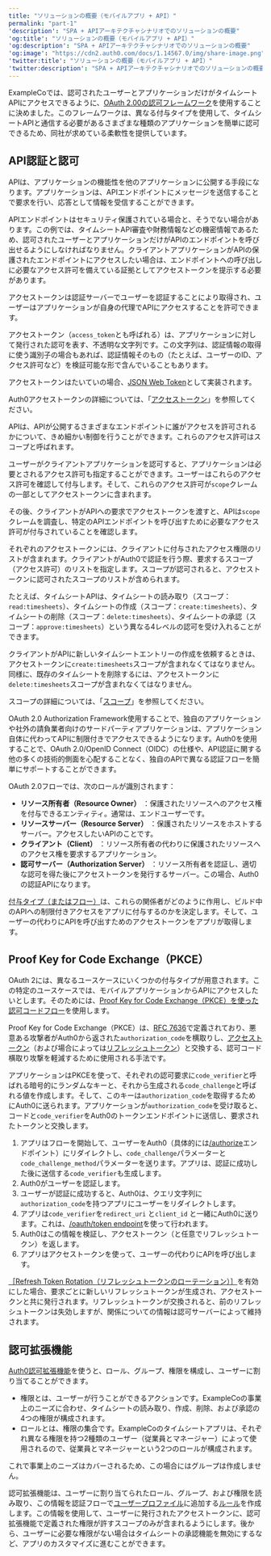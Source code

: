 ```yaml
---
title: "ソリューションの概要（モバイルアプリ + API）"
permalink: "part-1"
'description': "SPA + APIアーキテクチャシナリオでのソリューションの概要"
'og:title': "ソリューションの概要（モバイルアプリ + API）"
'og:description': "SPA + APIアーキテクチャシナリオでのソリューションの概要"
'og:image': "https://cdn2.auth0.com/docs/1.14567.0/img/share-image.png"
'twitter:title': "ソリューションの概要（モバイルアプリ + API）"
'twitter:description': "SPA + APIアーキテクチャシナリオでのソリューションの概要"
---
```


ExampleCoでは、認可されたユーザーとアプリケーションだけがタイムシートAPIにアクセスできるように、[OAuth 2.00の認可フレームワーク](https://tools.ietf.org/html/rfc6749)を使用することに決めました。このフレームワークは、異なる付与タイプを使用して、タイムシートAPIと通信する必要があるさまざまな種類のアプリケーションを簡単に認可できるため、同社が求めている柔軟性を提供しています。

## API認証と認可

APIは、アプリケーションの機能性を他のアプリケーションに公開する手段になります。アプリケーションは、APIエンドポイントにメッセージを送信することで要求を行い、応答として情報を受信することができます。

APIエンドポイントはセキュリティ保護されている場合と、そうでない場合があります。この例では、タイムシートAPI審査や財務情報などの機密情報であるため、認可されたユーザーとアプリケーションだけがAPIのエンドポイントを呼び出せるようにしなければなりません。クライアントアプリケーションがAPIの保護されたエンドポイントにアクセスしたい場合は、エンドポイントへの呼び出しに必要なアクセス許可を備えている証拠としてアクセストークンを提示する必要があります。

アクセストークンは認証サーバーでユーザーを認証することにより取得され、ユーザーはアプリケーションが自身の代理でAPIにアクセスすることを許可できます。

<Card title="アクセストークンとは">

アクセストークン（`access_token`とも呼ばれる）は、アプリケーションに対して発行された認可を表す、不透明な文字列です。この文字列は、認証情報の取得に使う識別子の場合もあれば、認証情報そのもの（たとえば、ユーザーのID、アクセス許可など）を検証可能な形で含んでいることもあります。

アクセストークンはたいていの場合、[JSON Web Token](https://auth0.com/docs/tokens/concepts/jwts)として実装されます。

Auth0アクセストークンの詳細については、「[アクセストークン](https://auth0.com/docs/tokens/concepts/access-tokens)」を参照してください。

</Card>

APIは、APIが公開するさまざまなエンドポイントに誰がアクセスを許可されるかについて、きめ細かい制御を行うことができます。これらのアクセス許可はスコープと呼ばれます。

ユーザーがクライアントアプリケーションを認可すると、アプリケーションは必要とされるアクセス許可も指定することができます。ユーザーはこれらのアクセス許可を確認して付与します。そして、これらのアクセス許可が`scope`クレームの一部としてアクセストークンに含まれます。

その後、クライアントがAPIへの要求でアクセストークンを渡すと、APIは`scope`クレームを調査し、特定のAPIエンドポイントを呼び出すために必要なアクセス許可が付与されていることを確認します。

<Card title="スコープとは">

それぞれのアクセストークンには、クライアントに付与されたアクセス権限のリストが含まれます。クライアントがAuth0で認証を行う際、要求するスコープ（アクセス許可）のリストを指定します。スコープが認可されると、アクセストークンに認可されたスコープのリストが含められます。

たとえば、タイムシートAPIは、タイムシートの読み取り（スコープ：`read:timesheets`）、タイムシートの作成（スコープ：`create:timesheets`）、タイムシートの削除（スコープ：`delete:timesheets`）、タイムシートの承認（スコープ：`approve:timesheets`）という異なる4レベルの認可を受け入れることができます。

クライアントがAPIに新しいタイムシートエントリーの作成を依頼するときは、アクセストークンに`create:timesheets`スコープが含まれなくてはなりません。同様に、既存のタイムシートを削除するには、アクセストークンに`delete:timesheets`スコープが含まれなくてはなりません。

スコープの詳細については、「[スコープ](https://auth0.com/docs/scopes)」を参照してください。

</Card>

<Tooltip data-tooltip-id="react-containers-DefinitionTooltip-1" href="/ja-jp/glossary?term=oath2" tip="OAuth 2.0: 認可プロトコルとワークフローを定義する認可フレームワーク。" cta="用語集の表示">OAuth 2.0</Tooltip> Authorization Framework使用することで、独自のアプリケーションや社外の請負業者向けのサードパーティアプリケーションは、アプリケーション自体に代わってAPIに制限付きでアクセスできるようになります。Auth0を使用することで、OAuth 2.0/<Tooltip data-tooltip-id="react-containers-DefinitionTooltip-0" href="/ja-jp/glossary?term=openid" tip="OpenID: アプリケーションがログイン情報を収集および保存することなくにユーザーのIDを検証できるようにする認証用のオープン標準。" cta="用語集の表示">OpenID</Tooltip> Connect（OIDC）の仕様や、API認証に関する他の多くの技術的側面を心配することなく、独自のAPIで異なる認証フローを簡単にサポートすることができます。

<Card title="OAuthロール">

OAuth 2.0フローでは、次のロールが識別されます：

* **リソース所有者（Resource Owner）** ：保護されたリソースへのアクセス権を付与できるエンティティ。通常は、エンドユーザーです。
* **リソースサーバー（Resource Server）** ：保護されたリソースをホストするサーバー。アクセスしたいAPIのことです。
* **クライアント（Client）** ：リソース所有者の代わりに保護されたリソースへのアクセス権を要求するアプリケーション。
* **認可サーバー（Authorization Server）** ：リソース所有者を認証し、適切な認可を得た後にアクセストークンを発行するサーバー。この場合、Auth0の認証APIになります。

[付与タイプ（またはフロー）](https://auth0.com/docs/api-auth/which-oauth-flow-to-use)は、これらの関係者がどのように作用し、ビルド中のAPIへの制限付きアクセスをアプリに付与するのかを決定します。そして、ユーザーの代わりにAPIを呼び出すためのアクセストークンをアプリが取得します。

</Card>

## Proof Key for Code Exchange（PKCE）

OAuth 2には、異なるユースケースにいくつかの付与タイプが用意されます。この特定のユースケースでは、モバイルアプリケーションからAPIにアクセスしたいとします。そのためには、[Proof Key for Code Exchange（PKCE）を使った認可コードフロー](/ja-jp/get-started/authentication-and-authorization-flow/authorization-code-flow-with-pkce)を使用します。

Proof Key for Code Exchange（PKCE）は、[RFC 7636](https://tools.ietf.org/html/rfc7636)で定義されており、悪意ある攻撃者がAuth0から返された`authorization_code`を横取りし、[アクセストークン](/ja-jp/secure/tokens/access-tokens)（および場合によっては[リフレッシュトークン](/ja-jp/secure/tokens/refresh-tokens)）と交換する、認可コード横取り攻撃を軽減するために使用される手法です。

アプリケーションはPKCEを使って、それぞれの認可要求に`code_verifier`と呼ばれる暗号的にランダムなキーと、それから生成される`code_challenge`と呼ばれる値を作成します。そして、このキーは`authorization_code`を取得するためにAuth0に送られます。アプリケーションが`authorization_code`を受け取ると、コードと`code_verifier`をAuth0のトークンエンドポイントに送信し、要求されたトークンと交換します。

1. アプリはフローを開始して、ユーザーをAuth0（具体的には[/authorize](/ja-jp/api/authentication#authorization-code-grant-pkce-)エンドポイント）にリダイレクトし、`code_challenge`パラメーターと`code_challenge_method`パラメーターを送ります。アプリは、認証に成功した後に送信する`code_verifier`も生成します。
2. Auth0がユーザーを認証します。
3. ユーザーが認証に成功すると、Auth0は、クエリ文字列に`authorization_code`を持つアプリにユーザーをリダイレクトします。
4. アプリは`code_verifier`を`redirect_uri` と`client_id` と一緒にAuth0に送ります。これは、[/oauth/token endpoint](/ja-jp/api/authentication?http#authorization-code-pkce-)を使って行われます。
5. Auth0はこの情報を検証し、アクセストークン（と任意でリフレッシュトークン）を返します。
6. アプリはアクセストークンを使って、ユーザーの代わりにAPIを呼び出します。

<Callout icon="file-lines" color="#0EA5E9" iconType="regular">

[［Refresh Token Rotation（リフレッシュトークンのローテーション）］](https://auth0.com/docs/tokens/concepts/refresh-token-rotation)を有効にした場合、要求ごとに新しいリフレッシュトークンが生成され、アクセストークンと共に発行されます。リフレッシュトークンが交換されると、前のリフレッシュトークンは失効しますが、関係についての情報は認可サーバーによって維持されます。

</Callout>

## 認可拡張機能

[Auth0認可拡張機能](https://auth0.com/docs/extensions/authorization-extension)を使うと、ロール、グループ、権限を構成し、ユーザーに割り当てることができます。

* 権限とは、ユーザーが行うことができるアクションです。ExampleCoの事業上のニーズに合わせ、タイムシートの読み取り、作成、削除、および承認の4つの権限が構成されます。
* ロールとは、権限の集合です。ExampleCoのタイムシートアプリは、それぞれ異なる権限を持つ2種類のユーザー（従業員とマネージャー）によって使用されるので、従業員とマネージャーという2つのロールが構成されます。

これで事業上のニーズはカバーされるため、この場合にはグループは作成しません。

認可拡張機能は、ユーザーに割り当てられたロール、グループ、および権限を読み取り、この情報を認証フローで[ユーザープロファイル](https://auth0.com/docs/rules/current#rule-syntax)に追加する[ルール](https://auth0.com/docs/rules)を作成します。この情報を使用して、ユーザーに発行されたアクセストークンに、認可拡張機能で定義された権限が許すスコープのみが含まれるようにします。後から、ユーザーに必要な権限がない場合はタイムシートの承認機能を無効にするなど、アプリのカスタマイズに進むことができます。